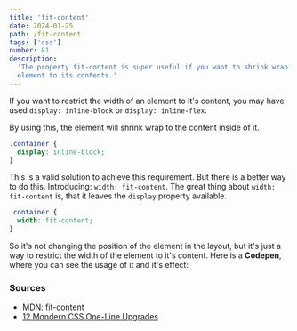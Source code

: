 ```yaml
---
title: 'fit-content'
date: 2024-01-25
path: /fit-content
tags: ['css']
number: 81
description:
  'The property fit-content is super useful if you want to shrink wrap an
  element to its contents.'
---
```


If you want to restrict the width of an element to it's content, you may have
used `display: inline-block` or `display: inline-flex`.

By using this, the element will shrink wrap to the content inside of it.

```css
.container {
  display: inline-block;
}
```

This is a valid solution to achieve this requirement. But there is a better way
to do this. Introducing: `width: fit-content`. The great thing about
`width: fit-content` is, that it leaves the `display` property available.

```css
.container {
  width: fit-content;
}
```

So it's not changing the position of the element in the layout, but it's just a
way to restrict the width of the element to it's content. Here is a **Codepen**,
where you can see the usage of it and it's effect:

<CodePen
  id="gOEGeJp"
  title="fit-content"
/>

### Sources

- [MDN: fit-content](https://developer.mozilla.org/en-US/docs/Web/CSS/fit-content)
- [12 Mondern CSS One-Line Upgrades](https://moderncss.dev/12-modern-css-one-line-upgrades/#width-fit-content)
